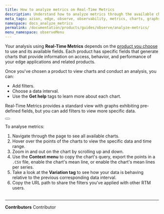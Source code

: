 ```yaml
---
title: How to analyze metrics on Real-Time Metrics
description: Understand how to analyze metrics through the available charts.
meta_tags: azion, edge, observe, observability, metrics, charts, graphs
namespace: docs_analyze_metrics
permalink: /documentation/products/guides/observe/analyze-metrics/
menu_namespace: observeMenu
---
```



Your analysis using **Real-Time Metrics** depends on the [product you choose](/en/documentation/products/observe/real-time-metrics/#product-choice-to-view-metrics) to use and its available fields. Each product has specific fields that generate charts that provide information on access, behavior, and performance of your edge applications and related products.

Once you've chosen a product to view charts and conduct an analysis, you can:

- Add filters.
- Choose a data interval.
- Use the **Get help** tags to learn more about each chart.

Real-Time Metrics provides a standard view with graphs exhibiting pre-defined fields, but you can add filters to view more specific data.

<Button href="/en/documentation/products/guides/observe/add-filters-metrics/" text="go to add filters guide" variant="secondary" target="_blank"></Button>

To analyse metrics:

1. Navigate through the page to see all available charts.
2. Hover over the points of the charts to view the specific data and time range.
3. Zoom in and out on the chart by scrolling up and down.
4. Use the **Context menu** to copy the chart's query, export the points in a `.CSV` file, enable the chart's mean line, or enable the chart's mean lines per series.
5. Take a look at the **Variation tag** to see how your data is behaving relative to the previous corresponding data interval.
6. Copy the URL path to share the filters you've applied with other RTM users.
<br /><br />
---


**Contributors** <ContributorList>Contributor</ContributorList>
